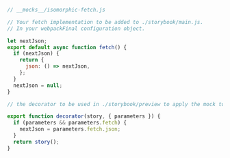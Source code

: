 ```js
// __mocks__/isomorphic-fetch.js

// Your fetch implementation to be added to ./storybook/main.js.
// In your webpackFinal configuration object.

let nextJson;
export default async function fetch() {
  if (nextJson) {
    return {
      json: () => nextJson,
    };
  }
  nextJson = null;
}

// the decorator to be used in ./storybook/preview to apply the mock to all stories

export function decorator(story, { parameters }) {
  if (parameters && parameters.fetch) {
    nextJson = parameters.fetch.json;
  }
  return story();  
}
```